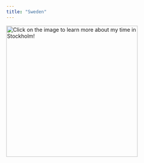```yaml
---
title: "Sweden"
---
```


[![Click on the image to learn more about my time in Stockholm!](images/Stockholm7.png){fig-align="left" width="350"}](Stockholm.qmd)
